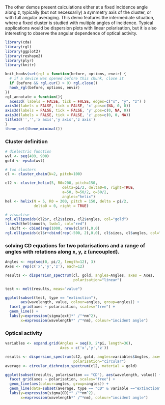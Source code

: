 The other demos present calculations either at a fixed incidence angle along z, typically (but not necessarily) a symmetry axis of the cluster, or with full angular averaging. This demo features the intermediate situation, where a fixed cluster is studied with multiple angles of incidence. Typical applications would be dispersion plots with linear polarisation, but it is also interesting to observe the angular dependence of optical activity.

```r
library(cda)
library(rgl)
library(ggplot2)
library(reshape2)
library(plyr)
library(knitr)
```
```r
knit_hooks$set(rgl = function(before, options, envir) {
  # if a device was opened before this chunk, close it
  if (before && rgl.cur() > 0) rgl.close()
  hook_rgl(before, options, envir)
})
rgl_annotate = function(){
  axes3d( labels = FALSE, tick = FALSE, edges=c("x", "y", "z") )
axis3d(labels = FALSE, tick = FALSE, 'x',pos=c(NA, 0, 0))
axis3d(labels = FALSE, tick = FALSE, 'y',pos=c(0, NA, 0))
axis3d(labels = FALSE, tick = FALSE, 'z',pos=c(0, 0, NA))
title3d('','','x axis','y axis','z axis')
}
theme_set(theme_minimal())
```

### Cluster definition
```r

# dielectric function
wvl <- seq(400, 900)
gold <- epsAu(wvl)

# two clusters
cl <- cluster_chain(N=2, pitch=100)

cl2 <- cluster_helix(5, R0=200, pitch=150, 
                          delta=pi/2, delta0=0, right=TRUE,
                          a=50, b=50/2, c=50/2,
                          angles="helix")
hel <- helix(N = 5, R0 = 200, pitch = 150, delta = pi/2, 
             delta0 = 0, right = TRUE)

# visualise
rgl.ellipsoids(cl2$r, cl2$sizes, cl2$angles, col="gold")
lines3d(hel$smooth, lwd=1, col="red")
  shift <- cbind(rep(1000, nrow(cl$r)),0,0)
rgl.ellipsoids(cl$r+cbind(rep(-500, 2),0,0), cl$sizes, cl$angles, col="gold")
```

### solving CD equations for two polarisations and a range of angles with rotations along x, y, z (uncoupled).

```r

Angles <- rep(seq(0, pi/2, length=12), 3)
Axes <- rep(c('x','y','z'), each=12)

results <- dispersion_spectrum(cl, gold, angles=Angles, axes = Axes, 
                               polarisation="linear")

test <- melt(results, meas="value")

ggplot(subset(test, type == "extinction"), 
       aes(wavelength, value, colour=angles, group=angles)) +
  facet_grid(axes ~ polarisation, scales="free") +
  geom_line() +
  labs(y=expression(sigma[ext]*" /"*nm^2),
       x=expression(wavelength*" /"*nm), colour="incident angle")
```

### Optical activity 

```r

variables <- expand.grid(Angles = seq(0, 2*pi, length=36),
                         Axes = c('x','y','z'))

results <- dispersion_spectrum(cl2, gold, angles=variables$Angles, axes = variables$Axes,
                               polarisation="circular")
average <- circular_dichroism_spectrum(cl2, material = gold)

ggplot(subset(results, polarisation == "CD"), aes(wavelength, value)) +
  facet_grid(axes ~ polarisation, scales="free") +
  geom_line(aes(colour=angles, group=angles)) +
  geom_line(data=subset(average, type == "CD" & variable =="extinction"), linetype=2, size=1.2) +
  labs(y=expression(sigma[CD]*" /"*nm^2),
       x=expression(wavelength*" /"*nm), colour="incident angle")
```
